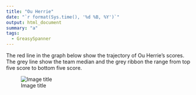 ```yaml
---
title: "Ou Herrie"
date: "`r format(Sys.time(), '%d %B, %Y')`"
output: html_document
summary: "a"
tags:
  - GreasySpanner
---
```


The red line in the graph below show the trajectory of Ou Herrie's scores. The grey line show the team median and the grey ribbon the range from top five score to bottom five score.

![Image title](OuHerrie.jpg)
